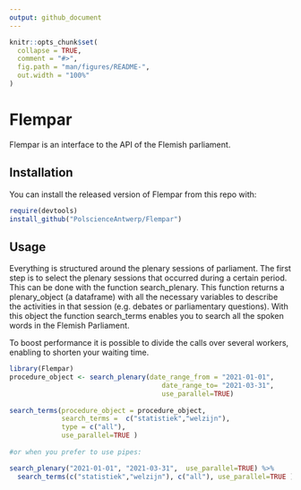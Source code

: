 ```yaml
---
output: github_document
---
```


```r
knitr::opts_chunk$set(
  collapse = TRUE,
  comment = "#>",
  fig.path = "man/figures/README-",
  out.width = "100%"
)
```

# Flempar

Flempar is an interface to the API of the Flemish parliament. 

## Installation

You can install the released version of Flempar from this repo with:

``` r
require(devtools)
install_github("PolscienceAntwerp/Flempar")

```
## Usage

Everything is structured around the plenary sessions of parliament. The first step is to select the plenary sessions that occurred during a certain period. This can be done with the function search_plenary. This function returns a plenary_object (a dataframe) with all the necessary variables to describe the activities in that session (e.g. debates or parliamentary questions). With this object the function search_terms enables you to search all the spoken words in the Flemish Parliament. 

To boost performance it is possible to divide the calls over several workers, enabling to shorten your waiting time.

``` r
library(Flempar)
procedure_object <- search_plenary(date_range_from = "2021-01-01",
                                      date_range_to= "2021-03-31",
                                      use_parallel=TRUE)
                                      
search_terms(procedure_object = procedure_object,
             search_terms =  c("statistiek","welzijn"),
             type = c("all"),
             use_parallel=TRUE )
             
#or when you prefer to use pipes:

search_plenary("2021-01-01", "2021-03-31",  use_parallel=TRUE) %>%
  search_terms(c("statistiek","welzijn"), c("all"), use_parallel=TRUE )
```
